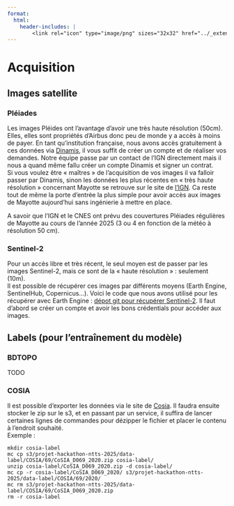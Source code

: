 ```yaml
---
format:
  html:
    header-includes: |
        <link rel="icon" type="image/png" sizes="32x32" href="../_extensions/InseeFrLab/onyxia/favicon-32x32.png">
---
```


# Acquisition

## Images satellite

### Pléiades

Les images Pléides ont l'avantage d'avoir une très haute résolution (50cm). Elles, elles sont propriétés d’Airbus donc peu de monde y a accès à moins de payer. En tant qu’institution française, nous avons accès gratuitement à ces données via [Dinamis](https://dinamis.data-terra.org/), il vous suffit de créer un compte et de réaliser vos demandes. Notre équipe passe par un contact de l’IGN directement mais il nous a quand même fallu créer un compte Dinamis et signer un contrat.  
Si vous voulez être « maîtres » de l’acquisition de vos images il va falloir passer par Dinamis, sinon les données les plus récentes en « très haute résolution » concernant Mayotte se retrouve sur le site de [l'IGN](https://mayotte.ign.fr). Ca reste tout de même la porte d’entrée la plus simple pour avoir accès aux images de Mayotte aujourd’hui sans ingénierie à mettre en place.  

A savoir que l’IGN et le CNES ont prévu des couvertures Pléiades régulières de Mayotte au cours de l’année 2025 (3 ou 4 en fonction de la météo à résolution 50 cm).  

### Sentinel-2

Pour un accès libre et très récent, le seul moyen est de passer par les images Sentinel-2, mais ce sont de la « haute résolution » : seulement (10m).  
Il est possible de récupérer ces images par différents moyens (Earth Engine, SentinelHub, Copernicus...). Voici le code que nous avons utilisé pour les récupérer avec Earth Engine : [dépot git pour récupérer Sentinel-2](https://github.com/InseeFrLab/download_sentinel.git). Il faut d'abord se créer un compte et avoir les bons crédentials pour accéder aux images.  

## Labels (pour l'entraînement du modèle)

### BDTOPO

TODO

### COSIA

Il est possible d'exporter les données via le site de [Cosia](https://cosia.ign.fr/info#export). Il faudra ensuite stocker le zip sur le s3, et en passant par un service, il suffira de lancer certaines lignes de commandes pour dézipper le fichier et placer le contenu à l'endroit souhaité.  
Exemple :  

```
mkdir cosia-label
mc cp s3/projet-hackathon-ntts-2025/data-label/COSIA/69/CoSIA_D069_2020.zip cosia-label/
unzip cosia-label/CoSIA_D069_2020.zip -d cosia-label/
mc cp -r cosia-label/CoSIA_D069_2020/ s3/projet-hackathon-ntts-2025/data-label/COSIA/69/2020/
mc rm s3/projet-hackathon-ntts-2025/data-label/COSIA/69/CoSIA_D069_2020.zip
rm -r cosia-label
```

